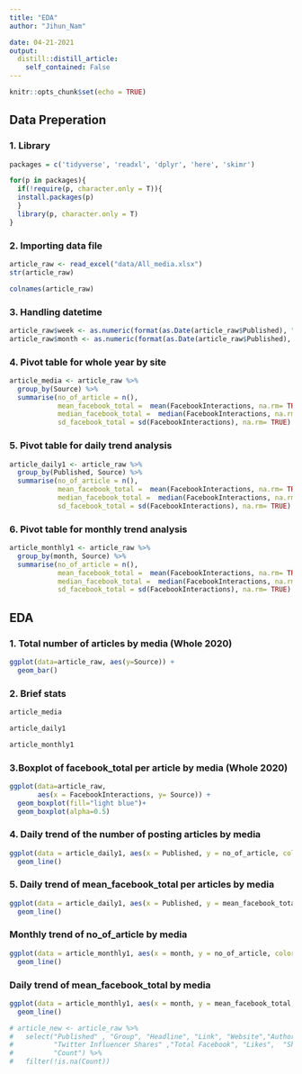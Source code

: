 ```yaml
---
title: "EDA"
author: "Jihun_Nam"

date: 04-21-2021
output:
  distill::distill_article:
    self_contained: False
---
```


```r
knitr::opts_chunk$set(echo = TRUE)
```

## Data Preperation

### 1. Library

```r
packages = c('tidyverse', 'readxl', 'dplyr', 'here', 'skimr')

for(p in packages){
  if(!require(p, character.only = T)){
  install.packages(p)
  }
  library(p, character.only = T)
}
```

### 2. Importing data file

```r
article_raw <- read_excel("data/All_media.xlsx")
str(article_raw)
```

```r
colnames(article_raw)

```

### 3. Handling datetime

```r
article_raw$week <- as.numeric(format(as.Date(article_raw$Published), "%V"))
article_raw$month <- as.numeric(format(as.Date(article_raw$Published), "%m"))
```

### 4. Pivot table for whole year by site

```r
article_media <- article_raw %>% 
  group_by(Source) %>% 
  summarise(no_of_article = n(), 
            mean_facebook_total =  mean(FacebookInteractions, na.rm= TRUE), 
            median_facebook_total =  median(FacebookInteractions, na.rm= TRUE), 
            sd_facebook_total = sd(FacebookInteractions), na.rm= TRUE)
```

### 5. Pivot table for daily trend analysis

```r
article_daily1 <- article_raw %>% 
  group_by(Published, Source) %>% 
  summarise(no_of_article = n(), 
            mean_facebook_total =  mean(FacebookInteractions, na.rm= TRUE), 
            median_facebook_total =  median(FacebookInteractions, na.rm= TRUE), 
            sd_facebook_total = sd(FacebookInteractions), na.rm= TRUE)
```

### 6. Pivot table for monthly trend analysis

```r
article_monthly1 <- article_raw %>% 
  group_by(month, Source) %>% 
  summarise(no_of_article = n(), 
            mean_facebook_total =  mean(FacebookInteractions, na.rm= TRUE), 
            median_facebook_total =  median(FacebookInteractions, na.rm= TRUE), 
            sd_facebook_total = sd(FacebookInteractions), na.rm= TRUE)
```


## EDA

### 1. Total number of articles by media (Whole 2020)

```r
ggplot(data=article_raw, aes(y=Source)) +
  geom_bar()

```

### 2. Brief stats

```r
article_media

```

```r
article_daily1

```


```r

article_monthly1
```

### 3.Boxplot of facebook_total per article by media (Whole 2020)

```r
ggplot(data=article_raw,
       aes(x = FacebookInteractions, y= Source)) +
  geom_boxplot(fill="light blue")+
  geom_boxplot(alpha=0.5)

```

### 4. Daily trend of the number of posting articles by media

```r
ggplot(data = article_daily1, aes(x = Published, y = no_of_article, color = Source)) +
  geom_line()
```

### 5. Daily trend of mean_facebook_total per articles by media

```r
ggplot(data = article_daily1, aes(x = Published, y = mean_facebook_total, color = Source)) +
  geom_line()
```


### Monthly trend of no_of_article by media


```r
ggplot(data = article_monthly1, aes(x = month, y = no_of_article, color = Source)) +
  geom_line()
```

### Daily trend of mean_facebook_total by media

```r
ggplot(data = article_monthly1, aes(x = month, y = mean_facebook_total, color = Source)) +
  geom_line()
```










```r
# article_new <- article_raw %>%
#   select("Published" , "Group", "Headline", "Link", "Website","Authors","Pinterest", "LinkedIn", 
#          "Twitter Influencer Shares" ,"Total Facebook", "Likes",  "Shares","Comments","Total Interactions",
#          "Count") %>%
#   filter(!is.na(Count))

```





